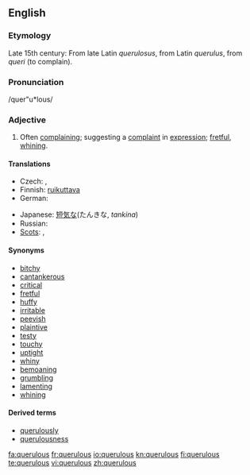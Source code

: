 ==English==

===Etymology===
Late 15th century: From late Latin ''querulosus'', from Latin ''querulus'', from ''queri'' (to complain).

===Pronunciation===
/quer"u*lous/

===Adjective===
{{en-adj}}

# Often [[complain]]ing; suggesting a [[complaint]] in [[expression]]; [[fret|fretful]], [[whine|whining]].

====Translations====
{{trans-top|often complaining}}
* Czech: {{t-|cs|fňukavý|m}}, {{t-|cs|hašteřivý|m}}
* Finnish: [[ruikuttava]]
* German: {{t-|de|nörglerisch}}
{{trans-mid}}
* Japanese: [[短気な]](たんきな, ''tankina'')
* Russian: {{t|ru|ворчливый|sc=Cyrl}}
* [[Scots]]: {{tø|sco|fashious|xs=Scots}}, {{tø|sco|girnie|xs=Scots}}
{{trans-bottom}}

====Synonyms====
* [[bitchy]]
* [[cantankerous]]
* [[critical]]
* [[fretful]]
* [[huffy]]
* [[irritable]]
* [[peevish]]
* [[plaintive]]
* [[testy]]
* [[touchy]]
* [[uptight]]
* [[whiny]]
* [[bemoaning]]
* [[grumbling]]
* [[lamenting]]
* [[whining]]

====Derived terms====
*[[querulously]]
*[[querulousness]]

[[fa:querulous]]
[[fr:querulous]]
[[io:querulous]]
[[kn:querulous]]
[[fi:querulous]]
[[te:querulous]]
[[vi:querulous]]
[[zh:querulous]]